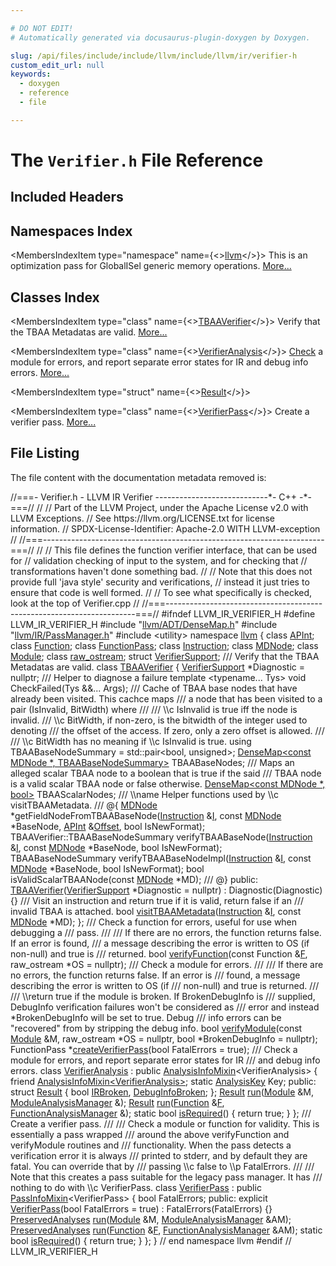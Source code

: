 ```yaml
---

# DO NOT EDIT!
# Automatically generated via docusaurus-plugin-doxygen by Doxygen.

slug: /api/files/include/include/llvm/include/llvm/ir/verifier-h
custom_edit_url: null
keywords:
  - doxygen
  - reference
  - file

---
```





# The `Verifier.h` File Reference

<DoxygenPage pluginConfig={pluginConfig}>



## Included Headers

<IncludesList>
<IncludesListItem
  filePath="llvm/ADT/DenseMap.h"
  permalink="/docs/api/files/include/include/llvm/include/llvm/adt/densemap-h"
  isLocal="true" />
<IncludesListItem
  filePath="llvm/IR/PassManager.h"
  permalink="/docs/api/files/include/include/llvm/include/llvm/ir/passmanager-h"
  isLocal="true" />
<IncludesListItem
  filePath="utility"
  permalink=""
  isLocal="false" />
</IncludesList>

## Namespaces Index

<MembersIndex>

<MembersIndexItem
  type="namespace"
  name={<><a href="/docs/api/namespaces/llvm">llvm</a></>}>
This is an optimization pass for GlobalISel generic memory operations. <a href="/docs/api/namespaces/llvm/#details">More...</a>
</MembersIndexItem>

</MembersIndex>

## Classes Index

<MembersIndex>

<MembersIndexItem
  type="class"
  name={<><a href="/docs/api/classes/llvm/tbaaverifier">TBAAVerifier</a></>}>
Verify that the TBAA Metadatas are valid. <a href="/docs/api/classes/llvm/tbaaverifier/#details">More...</a>
</MembersIndexItem>

<MembersIndexItem
  type="class"
  name={<><a href="/docs/api/classes/llvm/verifieranalysis">VerifierAnalysis</a></>}>
<a href="/docs/api/namespaces/llvm/check">Check</a> a module for errors, and report separate error states for IR and debug info errors. <a href="/docs/api/classes/llvm/verifieranalysis/#details">More...</a>
</MembersIndexItem>

<MembersIndexItem
  type="struct"
  name={<><a href="/docs/api/structs/llvm/verifieranalysis/result">Result</a></>}>
</MembersIndexItem>

<MembersIndexItem
  type="class"
  name={<><a href="/docs/api/classes/llvm/verifierpass">VerifierPass</a></>}>
Create a verifier pass. <a href="/docs/api/classes/llvm/verifierpass/#details">More...</a>
</MembersIndexItem>

</MembersIndex>


## File Listing

The file content with the documentation metadata removed is:

<ProgramListing>

<Link id="l00001" /><CodeLine lineNumber="1"><span class="doxyHighlightComment">//===- Verifier.h - LLVM IR Verifier ----------------------------&#42;- C++ -&#42;-===//</span></CodeLine>
<Link id="l00002" /><CodeLine lineNumber="2"><span class="doxyHighlightComment">//</span></CodeLine>
<Link id="l00003" /><CodeLine lineNumber="3"><span class="doxyHighlightComment">// Part of the LLVM Project, under the Apache License v2.0 with LLVM Exceptions.</span></CodeLine>
<Link id="l00004" /><CodeLine lineNumber="4"><span class="doxyHighlightComment">// See https://llvm.org/LICENSE.txt for license information.</span></CodeLine>
<Link id="l00005" /><CodeLine lineNumber="5"><span class="doxyHighlightComment">// SPDX-License-Identifier: Apache-2.0 WITH LLVM-exception</span></CodeLine>
<Link id="l00006" /><CodeLine lineNumber="6"><span class="doxyHighlightComment">//</span></CodeLine>
<Link id="l00007" /><CodeLine lineNumber="7"><span class="doxyHighlightComment">//===----------------------------------------------------------------------===//</span></CodeLine>
<Link id="l00008" /><CodeLine lineNumber="8"><span class="doxyHighlightComment">//</span></CodeLine>
<Link id="l00009" /><CodeLine lineNumber="9"><span class="doxyHighlightComment">// This file defines the function verifier interface, that can be used for</span></CodeLine>
<Link id="l00010" /><CodeLine lineNumber="10"><span class="doxyHighlightComment">// validation checking of input to the system, and for checking that</span></CodeLine>
<Link id="l00011" /><CodeLine lineNumber="11"><span class="doxyHighlightComment">// transformations haven&#39;t done something bad.</span></CodeLine>
<Link id="l00012" /><CodeLine lineNumber="12"><span class="doxyHighlightComment">//</span></CodeLine>
<Link id="l00013" /><CodeLine lineNumber="13"><span class="doxyHighlightComment">// Note that this does not provide full &#39;java style&#39; security and verifications,</span></CodeLine>
<Link id="l00014" /><CodeLine lineNumber="14"><span class="doxyHighlightComment">// instead it just tries to ensure that code is well formed.</span></CodeLine>
<Link id="l00015" /><CodeLine lineNumber="15"><span class="doxyHighlightComment">//</span></CodeLine>
<Link id="l00016" /><CodeLine lineNumber="16"><span class="doxyHighlightComment">// To see what specifically is checked, look at the top of Verifier.cpp</span></CodeLine>
<Link id="l00017" /><CodeLine lineNumber="17"><span class="doxyHighlightComment">//</span></CodeLine>
<Link id="l00018" /><CodeLine lineNumber="18"><span class="doxyHighlightComment">//===----------------------------------------------------------------------===//</span></CodeLine>
<Link id="l00019" /><CodeLine lineNumber="19"></CodeLine>
<Link id="l00020" /><CodeLine lineNumber="20"><span class="doxyHighlightPreprocessor">#ifndef LLVM&#95;IR&#95;VERIFIER&#95;H</span></CodeLine>
<Link id="l00021" /><CodeLine lineNumber="21"><span class="doxyHighlightPreprocessor">#define LLVM&#95;IR&#95;VERIFIER&#95;H</span></CodeLine>
<Link id="l00022" /><CodeLine lineNumber="22"></CodeLine>
<Link id="l00023" /><CodeLine lineNumber="23"><span class="doxyHighlightPreprocessor">#include &quot;<a href="/docs/api/files/include/include/llvm/include/llvm/adt/densemap-h">llvm/ADT/DenseMap.h</a>&quot;</span></CodeLine>
<Link id="l00024" /><CodeLine lineNumber="24"><span class="doxyHighlightPreprocessor">#include &quot;<a href="/docs/api/files/include/include/llvm/include/llvm/ir/passmanager-h">llvm/IR/PassManager.h</a>&quot;</span></CodeLine>
<Link id="l00025" /><CodeLine lineNumber="25"><span class="doxyHighlightPreprocessor">#include &lt;utility&gt;</span></CodeLine>
<Link id="l00026" /><CodeLine lineNumber="26"></CodeLine>
<Link id="l00027" /><CodeLine lineNumber="27"><span class="doxyHighlightKeyword">namespace </span><span class="doxyHighlight"><a href="/docs/api/namespaces/llvm">llvm</a> &#123;</span></CodeLine>
<Link id="l00028" /><CodeLine lineNumber="28"></CodeLine>
<Link id="l00029" /><CodeLine lineNumber="29"><span class="doxyHighlightKeyword">class </span><span class="doxyHighlight"><a href="/docs/api/classes/llvm/apint">APInt</a>;</span></CodeLine>
<Link id="l00030" /><CodeLine lineNumber="30"><span class="doxyHighlightKeyword">class </span><span class="doxyHighlight"><a href="/docs/api/classes/llvm/function">Function</a>;</span></CodeLine>
<Link id="l00031" /><CodeLine lineNumber="31"><span class="doxyHighlightKeyword">class </span><span class="doxyHighlight"><a href="/docs/api/classes/llvm/functionpass">FunctionPass</a>;</span></CodeLine>
<Link id="l00032" /><CodeLine lineNumber="32"><span class="doxyHighlightKeyword">class </span><span class="doxyHighlight"><a href="/docs/api/classes/llvm/instruction">Instruction</a>;</span></CodeLine>
<Link id="l00033" /><CodeLine lineNumber="33"><span class="doxyHighlightKeyword">class </span><span class="doxyHighlight"><a href="/docs/api/classes/llvm/mdnode">MDNode</a>;</span></CodeLine>
<Link id="l00034" /><CodeLine lineNumber="34"><span class="doxyHighlightKeyword">class </span><span class="doxyHighlight"><a href="/docs/api/classes/llvm/module">Module</a>;</span></CodeLine>
<Link id="l00035" /><CodeLine lineNumber="35"><span class="doxyHighlightKeyword">class </span><span class="doxyHighlight"><a href="/docs/api/classes/llvm/raw-ostream">raw&#95;ostream</a>;</span></CodeLine>
<Link id="l00036" /><CodeLine lineNumber="36"><span class="doxyHighlightKeyword">struct </span><span class="doxyHighlight"><a href="/docs/api/structs/llvm/verifiersupport">VerifierSupport</a>;</span></CodeLine>
<Link id="l00037" /><CodeLine lineNumber="37"></CodeLine>
<Link id="l00038" /><CodeLine lineNumber="38"><span class="doxyHighlightComment">/// Verify that the TBAA Metadatas are valid.</span></CodeLine>
<Link id="l00039" /><CodeLine lineNumber="39" lineLink="/docs/api/classes/llvm/tbaaverifier"><span class="doxyHighlightKeyword">class </span><span class="doxyHighlight"><a href="/docs/api/classes/llvm/tbaaverifier/#a7e328dc567f1efc23a13fd039b560e03">TBAAVerifier</a> &#123;</span></CodeLine>
<Link id="l00040" /><CodeLine lineNumber="40"><span class="doxyHighlight">  <a href="/docs/api/structs/llvm/verifiersupport">VerifierSupport</a> &#42;Diagnostic = </span><span class="doxyHighlightKeyword">nullptr</span><span class="doxyHighlight">;</span></CodeLine>
<Link id="l00041" /><CodeLine lineNumber="41"></CodeLine>
<Link id="l00042" /><CodeLine lineNumber="42"><span class="doxyHighlightComment">  /// Helper to diagnose a failure</span></CodeLine>
<Link id="l00043" /><CodeLine lineNumber="43"><span class="doxyHighlight">  </span><span class="doxyHighlightKeyword">template</span><span class="doxyHighlight"> &lt;</span><span class="doxyHighlightKeyword">typename</span><span class="doxyHighlight">... Tys&gt; </span><span class="doxyHighlightKeywordType">void</span><span class="doxyHighlight"> CheckFailed(Tys &amp;&amp;... Args);</span></CodeLine>
<Link id="l00044" /><CodeLine lineNumber="44"></CodeLine>
<Link id="l00045" /><CodeLine lineNumber="45"><span class="doxyHighlightComment">  /// Cache of TBAA base nodes that have already been visited.  This cachce maps</span></CodeLine>
<Link id="l00046" /><CodeLine lineNumber="46"><span class="doxyHighlightComment">  /// a node that has been visited to a pair (IsInvalid, BitWidth) where</span></CodeLine>
<Link id="l00047" /><CodeLine lineNumber="47"><span class="doxyHighlightComment">  ///</span></CodeLine>
<Link id="l00048" /><CodeLine lineNumber="48"><span class="doxyHighlightComment">  ///  \\c IsInvalid is true iff the node is invalid.</span></CodeLine>
<Link id="l00049" /><CodeLine lineNumber="49"><span class="doxyHighlightComment">  ///  \\c BitWidth, if non-zero, is the bitwidth of the integer used to denoting</span></CodeLine>
<Link id="l00050" /><CodeLine lineNumber="50"><span class="doxyHighlightComment">  ///    the offset of the access.  If zero, only a zero offset is allowed.</span></CodeLine>
<Link id="l00051" /><CodeLine lineNumber="51"><span class="doxyHighlightComment">  ///</span></CodeLine>
<Link id="l00052" /><CodeLine lineNumber="52"><span class="doxyHighlightComment">  /// \\c BitWidth has no meaning if \\c IsInvalid is true.</span></CodeLine>
<Link id="l00053" /><CodeLine lineNumber="53"><span class="doxyHighlight">  </span><span class="doxyHighlightKeyword">using </span><span class="doxyHighlight">TBAABaseNodeSummary = std::pair&lt;bool, unsigned&gt;;</span></CodeLine>
<Link id="l00054" /><CodeLine lineNumber="54"><span class="doxyHighlight">  <a href="/docs/api/classes/llvm/densemap">DenseMap&lt;const MDNode &#42;, TBAABaseNodeSummary&gt;</a> TBAABaseNodes;</span></CodeLine>
<Link id="l00055" /><CodeLine lineNumber="55"></CodeLine>
<Link id="l00056" /><CodeLine lineNumber="56"><span class="doxyHighlightComment">  /// Maps an alleged scalar TBAA node to a boolean that is true if the said</span></CodeLine>
<Link id="l00057" /><CodeLine lineNumber="57"><span class="doxyHighlightComment">  /// TBAA node is a valid scalar TBAA node or false otherwise.</span></CodeLine>
<Link id="l00058" /><CodeLine lineNumber="58"><span class="doxyHighlight">  <a href="/docs/api/classes/llvm/densemap">DenseMap&lt;const MDNode &#42;, bool&gt;</a> TBAAScalarNodes;</span></CodeLine>
<Link id="l00059" /><CodeLine lineNumber="59"></CodeLine>
<Link id="l00060" /><CodeLine lineNumber="60"><span class="doxyHighlightComment">  /// \\name Helper functions used by \\c visitTBAAMetadata.</span></CodeLine>
<Link id="l00061" /><CodeLine lineNumber="61"><span class="doxyHighlightComment">  /// @&#123;</span></CodeLine>
<Link id="l00062" /><CodeLine lineNumber="62"><span class="doxyHighlight">  <a href="/docs/api/classes/llvm/mdnode">MDNode</a> &#42;getFieldNodeFromTBAABaseNode(<a href="/docs/api/classes/llvm/instruction">Instruction</a> &amp;<a href="/docs/api/files/lib/lib/support/md5-cpp/#ac0eafdc9ee161b71e7af98af736952fd">I</a>, </span><span class="doxyHighlightKeyword">const</span><span class="doxyHighlight"> <a href="/docs/api/classes/llvm/mdnode">MDNode</a> &#42;BaseNode,</span></CodeLine>
<Link id="l00063" /><CodeLine lineNumber="63"><span class="doxyHighlight">                                       <a href="/docs/api/classes/llvm/apint">APInt</a> &amp;<a href="/docs/api/namespaces/llvm/#a05f5b9a11bdcc5feba62899f95dcf878a3134224cba2545bc57954d3b072aebb4">Offset</a>, </span><span class="doxyHighlightKeywordType">bool</span><span class="doxyHighlight"> IsNewFormat);</span></CodeLine>
<Link id="l00064" /><CodeLine lineNumber="64"><span class="doxyHighlight">  TBAAVerifier::TBAABaseNodeSummary verifyTBAABaseNode(<a href="/docs/api/classes/llvm/instruction">Instruction</a> &amp;<a href="/docs/api/files/lib/lib/support/md5-cpp/#ac0eafdc9ee161b71e7af98af736952fd">I</a>,</span></CodeLine>
<Link id="l00065" /><CodeLine lineNumber="65"><span class="doxyHighlight">                                                       </span><span class="doxyHighlightKeyword">const</span><span class="doxyHighlight"> <a href="/docs/api/classes/llvm/mdnode">MDNode</a> &#42;BaseNode,</span></CodeLine>
<Link id="l00066" /><CodeLine lineNumber="66"><span class="doxyHighlight">                                                       </span><span class="doxyHighlightKeywordType">bool</span><span class="doxyHighlight"> IsNewFormat);</span></CodeLine>
<Link id="l00067" /><CodeLine lineNumber="67"><span class="doxyHighlight">  TBAABaseNodeSummary verifyTBAABaseNodeImpl(<a href="/docs/api/classes/llvm/instruction">Instruction</a> &amp;<a href="/docs/api/files/lib/lib/support/md5-cpp/#ac0eafdc9ee161b71e7af98af736952fd">I</a>,</span></CodeLine>
<Link id="l00068" /><CodeLine lineNumber="68"><span class="doxyHighlight">                                             </span><span class="doxyHighlightKeyword">const</span><span class="doxyHighlight"> <a href="/docs/api/classes/llvm/mdnode">MDNode</a> &#42;BaseNode,</span></CodeLine>
<Link id="l00069" /><CodeLine lineNumber="69"><span class="doxyHighlight">                                             </span><span class="doxyHighlightKeywordType">bool</span><span class="doxyHighlight"> IsNewFormat);</span></CodeLine>
<Link id="l00070" /><CodeLine lineNumber="70"></CodeLine>
<Link id="l00071" /><CodeLine lineNumber="71"><span class="doxyHighlight">  </span><span class="doxyHighlightKeywordType">bool</span><span class="doxyHighlight"> isValidScalarTBAANode(</span><span class="doxyHighlightKeyword">const</span><span class="doxyHighlight"> <a href="/docs/api/classes/llvm/mdnode">MDNode</a> &#42;MD);</span></CodeLine>
<Link id="l00072" /><CodeLine lineNumber="72"><span class="doxyHighlightComment">  /// @&#125;</span></CodeLine>
<Link id="l00073" /><CodeLine lineNumber="73"></CodeLine>
<Link id="l00074" /><CodeLine lineNumber="74"><span class="doxyHighlightKeyword">public</span><span class="doxyHighlight">:</span></CodeLine>
<Link id="l00075" /><CodeLine lineNumber="75" lineLink="/docs/api/classes/llvm/tbaaverifier/#a7e328dc567f1efc23a13fd039b560e03"><span class="doxyHighlight">  <a href="/docs/api/classes/llvm/tbaaverifier/#a7e328dc567f1efc23a13fd039b560e03">TBAAVerifier</a>(<a href="/docs/api/structs/llvm/verifiersupport">VerifierSupport</a> &#42;Diagnostic = </span><span class="doxyHighlightKeyword">nullptr</span><span class="doxyHighlight">)</span></CodeLine>
<Link id="l00076" /><CodeLine lineNumber="76"><span class="doxyHighlight">      : Diagnostic(Diagnostic) &#123;&#125;</span></CodeLine>
<Link id="l00077" /><CodeLine lineNumber="77"><span class="doxyHighlightComment">  /// Visit an instruction and return true if it is valid, return false if an</span></CodeLine>
<Link id="l00078" /><CodeLine lineNumber="78"><span class="doxyHighlightComment">  /// invalid TBAA is attached.</span></CodeLine>
<Link id="l00079" /><CodeLine lineNumber="79"><span class="doxyHighlight">  </span><span class="doxyHighlightKeywordType">bool</span><span class="doxyHighlight"> <a href="/docs/api/classes/llvm/tbaaverifier/#a673dcb43872b8c1bd019eff06545c746">visitTBAAMetadata</a>(<a href="/docs/api/classes/llvm/instruction">Instruction</a> &amp;<a href="/docs/api/files/lib/lib/support/md5-cpp/#ac0eafdc9ee161b71e7af98af736952fd">I</a>, </span><span class="doxyHighlightKeyword">const</span><span class="doxyHighlight"> <a href="/docs/api/classes/llvm/mdnode">MDNode</a> &#42;MD);</span></CodeLine>
<Link id="l00080" /><CodeLine lineNumber="80"><span class="doxyHighlight">&#125;;</span></CodeLine>
<Link id="l00081" /><CodeLine lineNumber="81"></CodeLine>
<Link id="l00082" /><CodeLine lineNumber="82"><span class="doxyHighlightComment">/// Check a function for errors, useful for use when debugging a</span></CodeLine>
<Link id="l00083" /><CodeLine lineNumber="83"><span class="doxyHighlightComment">/// pass.</span></CodeLine>
<Link id="l00084" /><CodeLine lineNumber="84"><span class="doxyHighlightComment">///</span></CodeLine>
<Link id="l00085" /><CodeLine lineNumber="85"><span class="doxyHighlightComment">/// If there are no errors, the function returns false. If an error is found,</span></CodeLine>
<Link id="l00086" /><CodeLine lineNumber="86"><span class="doxyHighlightComment">/// a message describing the error is written to OS (if non-null) and true is</span></CodeLine>
<Link id="l00087" /><CodeLine lineNumber="87"><span class="doxyHighlightComment">/// returned.</span></CodeLine>
<Link id="l00088" /><CodeLine lineNumber="88"><span class="doxyHighlightKeywordType">bool</span><span class="doxyHighlight"> <a href="/docs/api/namespaces/llvm/#a26389c546573f058ad8ecbdc5c1933cf">verifyFunction</a>(</span><span class="doxyHighlightKeyword">const</span><span class="doxyHighlight"> Function &amp;<a href="/docs/api/files/lib/lib/support/md5-cpp/#a96d73bbd7af15cb1fc38c3f4a3bd82e9">F</a>, raw&#95;ostream &#42;OS = </span><span class="doxyHighlightKeyword">nullptr</span><span class="doxyHighlight">);</span></CodeLine>
<Link id="l00089" /><CodeLine lineNumber="89"></CodeLine>
<Link id="l00090" /><CodeLine lineNumber="90"><span class="doxyHighlightComment">/// Check a module for errors.</span></CodeLine>
<Link id="l00091" /><CodeLine lineNumber="91"><span class="doxyHighlightComment">///</span></CodeLine>
<Link id="l00092" /><CodeLine lineNumber="92"><span class="doxyHighlightComment">/// If there are no errors, the function returns false. If an error is</span></CodeLine>
<Link id="l00093" /><CodeLine lineNumber="93"><span class="doxyHighlightComment">/// found, a message describing the error is written to OS (if</span></CodeLine>
<Link id="l00094" /><CodeLine lineNumber="94"><span class="doxyHighlightComment">/// non-null) and true is returned.</span></CodeLine>
<Link id="l00095" /><CodeLine lineNumber="95"><span class="doxyHighlightComment">///</span></CodeLine>
<Link id="l00096" /><CodeLine lineNumber="96"><span class="doxyHighlightComment">/// \\return true if the module is broken. If BrokenDebugInfo is</span></CodeLine>
<Link id="l00097" /><CodeLine lineNumber="97"><span class="doxyHighlightComment">/// supplied, DebugInfo verification failures won&#39;t be considered as</span></CodeLine>
<Link id="l00098" /><CodeLine lineNumber="98"><span class="doxyHighlightComment">/// error and instead &#42;BrokenDebugInfo will be set to true. Debug</span></CodeLine>
<Link id="l00099" /><CodeLine lineNumber="99"><span class="doxyHighlightComment">/// info errors can be &quot;recovered&quot; from by stripping the debug info.</span></CodeLine>
<Link id="l00100" /><CodeLine lineNumber="100"><span class="doxyHighlightKeywordType">bool</span><span class="doxyHighlight"> <a href="/docs/api/namespaces/llvm/#af8c14262d42a312c9026452162c9e0a6">verifyModule</a>(</span><span class="doxyHighlightKeyword">const</span><span class="doxyHighlight"> <a href="/docs/api/files/lib/lib/codegen/machinecheckdebugify-cpp/#a85892acfa8970627e9bd9c9815f15c25">Module</a> &amp;M, raw&#95;ostream &#42;OS = </span><span class="doxyHighlightKeyword">nullptr</span><span class="doxyHighlight">,</span></CodeLine>
<Link id="l00101" /><CodeLine lineNumber="101"><span class="doxyHighlight">                  </span><span class="doxyHighlightKeywordType">bool</span><span class="doxyHighlight"> &#42;BrokenDebugInfo = </span><span class="doxyHighlightKeyword">nullptr</span><span class="doxyHighlight">);</span></CodeLine>
<Link id="l00102" /><CodeLine lineNumber="102"></CodeLine>
<Link id="l00103" /><CodeLine lineNumber="103"><span class="doxyHighlight">FunctionPass &#42;<a href="/docs/api/namespaces/llvm/#aac2073c3be63cdfc90ca3485173633f6">createVerifierPass</a>(</span><span class="doxyHighlightKeywordType">bool</span><span class="doxyHighlight"> FatalErrors = </span><span class="doxyHighlightKeyword">true</span><span class="doxyHighlight">);</span></CodeLine>
<Link id="l00104" /><CodeLine lineNumber="104"></CodeLine>
<Link id="l00105" /><CodeLine lineNumber="105"><span class="doxyHighlightComment">/// Check a module for errors, and report separate error states for IR</span></CodeLine>
<Link id="l00106" /><CodeLine lineNumber="106"><span class="doxyHighlightComment">/// and debug info errors.</span></CodeLine>
<Link id="l00107" /><CodeLine lineNumber="107" lineLink="/docs/api/classes/llvm/verifieranalysis"><span class="doxyHighlightKeyword">class </span><span class="doxyHighlight"><a href="/docs/api/classes/llvm/verifieranalysis">VerifierAnalysis</a> : </span><span class="doxyHighlightKeyword">public</span><span class="doxyHighlight"> <a href="/docs/api/structs/llvm/analysisinfomixin">AnalysisInfoMixin</a>&lt;VerifierAnalysis&gt; &#123;</span></CodeLine>
<Link id="l00108" /><CodeLine lineNumber="108"><span class="doxyHighlight">  </span><span class="doxyHighlightKeyword">friend</span><span class="doxyHighlight"> <a href="/docs/api/structs/llvm/analysisinfomixin">AnalysisInfoMixin&lt;VerifierAnalysis&gt;</a>;</span></CodeLine>
<Link id="l00109" /><CodeLine lineNumber="109"></CodeLine>
<Link id="l00110" /><CodeLine lineNumber="110"><span class="doxyHighlight">  </span><span class="doxyHighlightKeyword">static</span><span class="doxyHighlight"> <a href="/docs/api/structs/llvm/analysiskey">AnalysisKey</a> Key;</span></CodeLine>
<Link id="l00111" /><CodeLine lineNumber="111"></CodeLine>
<Link id="l00112" /><CodeLine lineNumber="112"><span class="doxyHighlightKeyword">public</span><span class="doxyHighlight">:</span></CodeLine>
<Link id="l00113" /><CodeLine lineNumber="113" lineLink="/docs/api/structs/llvm/verifieranalysis/result"><span class="doxyHighlight">  </span><span class="doxyHighlightKeyword">struct </span><span class="doxyHighlight"><a href="/docs/api/structs/llvm/verifieranalysis/result">Result</a> &#123;</span></CodeLine>
<Link id="l00114" /><CodeLine lineNumber="114" lineLink="/docs/api/structs/llvm/verifieranalysis/result/#a3bf9d3543b8a9561421b1ddff5a9a85a"><span class="doxyHighlight">    </span><span class="doxyHighlightKeywordType">bool</span><span class="doxyHighlight"> <a href="/docs/api/structs/llvm/verifieranalysis/result/#a5d29bbd50feb7ff651ed56feebeaf62a">IRBroken</a>, <a href="/docs/api/structs/llvm/verifieranalysis/result/#a3bf9d3543b8a9561421b1ddff5a9a85a">DebugInfoBroken</a>;</span></CodeLine>
<Link id="l00115" /><CodeLine lineNumber="115"><span class="doxyHighlight">  &#125;;</span></CodeLine>
<Link id="l00116" /><CodeLine lineNumber="116"></CodeLine>
<Link id="l00117" /><CodeLine lineNumber="117"><span class="doxyHighlight">  <a href="/docs/api/structs/llvm/verifieranalysis/result">Result</a> <a href="/docs/api/classes/llvm/verifieranalysis/#ae6c241b27e530711f340857e93ed90af">run</a>(<a href="/docs/api/classes/llvm/module">Module</a> &amp;M, <a href="/docs/api/namespaces/llvm/#af9c9208365fd9ce11392b4d79485e259">ModuleAnalysisManager</a> &amp;);</span></CodeLine>
<Link id="l00118" /><CodeLine lineNumber="118"><span class="doxyHighlight">  <a href="/docs/api/structs/llvm/verifieranalysis/result">Result</a> <a href="/docs/api/classes/llvm/verifieranalysis/#ae6c241b27e530711f340857e93ed90af">run</a>(<a href="/docs/api/classes/llvm/function">Function</a> &amp;<a href="/docs/api/files/lib/lib/support/md5-cpp/#a96d73bbd7af15cb1fc38c3f4a3bd82e9">F</a>, <a href="/docs/api/namespaces/llvm/#adce09a5a0de0e3177eb00e932734af2f">FunctionAnalysisManager</a> &amp;);</span></CodeLine>
<Link id="l00119" /><CodeLine lineNumber="119" lineLink="/docs/api/classes/llvm/verifieranalysis/#a980019527fed8f31dd0cd88ff7b43be8"><span class="doxyHighlight">  </span><span class="doxyHighlightKeyword">static</span><span class="doxyHighlight"> </span><span class="doxyHighlightKeywordType">bool</span><span class="doxyHighlight"> <a href="/docs/api/classes/llvm/verifieranalysis/#a980019527fed8f31dd0cd88ff7b43be8">isRequired</a>() &#123; </span><span class="doxyHighlightKeywordFlow">return</span><span class="doxyHighlight"> </span><span class="doxyHighlightKeyword">true</span><span class="doxyHighlight">; &#125;</span></CodeLine>
<Link id="l00120" /><CodeLine lineNumber="120"><span class="doxyHighlight">&#125;;</span></CodeLine>
<Link id="l00121" /><CodeLine lineNumber="121"></CodeLine>
<Link id="l00122" /><CodeLine lineNumber="122"><span class="doxyHighlightComment">/// Create a verifier pass.</span></CodeLine>
<Link id="l00123" /><CodeLine lineNumber="123"><span class="doxyHighlightComment">///</span></CodeLine>
<Link id="l00124" /><CodeLine lineNumber="124"><span class="doxyHighlightComment">/// Check a module or function for validity. This is essentially a pass wrapped</span></CodeLine>
<Link id="l00125" /><CodeLine lineNumber="125"><span class="doxyHighlightComment">/// around the above verifyFunction and verifyModule routines and</span></CodeLine>
<Link id="l00126" /><CodeLine lineNumber="126"><span class="doxyHighlightComment">/// functionality. When the pass detects a verification error it is always</span></CodeLine>
<Link id="l00127" /><CodeLine lineNumber="127"><span class="doxyHighlightComment">/// printed to stderr, and by default they are fatal. You can override that by</span></CodeLine>
<Link id="l00128" /><CodeLine lineNumber="128"><span class="doxyHighlightComment">/// passing \\c false to \\p FatalErrors.</span></CodeLine>
<Link id="l00129" /><CodeLine lineNumber="129"><span class="doxyHighlightComment">///</span></CodeLine>
<Link id="l00130" /><CodeLine lineNumber="130"><span class="doxyHighlightComment">/// Note that this creates a pass suitable for the legacy pass manager. It has</span></CodeLine>
<Link id="l00131" /><CodeLine lineNumber="131"><span class="doxyHighlightComment">/// nothing to do with \\c VerifierPass.</span></CodeLine>
<Link id="l00132" /><CodeLine lineNumber="132" lineLink="/docs/api/classes/llvm/verifierpass"><span class="doxyHighlightKeyword">class </span><span class="doxyHighlight"><a href="/docs/api/classes/llvm/verifierpass/#afdfa087b5d970e456095d7c0bad144fa">VerifierPass</a> : </span><span class="doxyHighlightKeyword">public</span><span class="doxyHighlight"> <a href="/docs/api/structs/llvm/passinfomixin">PassInfoMixin</a>&lt;VerifierPass&gt; &#123;</span></CodeLine>
<Link id="l00133" /><CodeLine lineNumber="133"><span class="doxyHighlight">  </span><span class="doxyHighlightKeywordType">bool</span><span class="doxyHighlight"> FatalErrors;</span></CodeLine>
<Link id="l00134" /><CodeLine lineNumber="134"></CodeLine>
<Link id="l00135" /><CodeLine lineNumber="135"><span class="doxyHighlightKeyword">public</span><span class="doxyHighlight">:</span></CodeLine>
<Link id="l00136" /><CodeLine lineNumber="136" lineLink="/docs/api/classes/llvm/verifierpass/#afdfa087b5d970e456095d7c0bad144fa"><span class="doxyHighlight">  </span><span class="doxyHighlightKeyword">explicit</span><span class="doxyHighlight"> <a href="/docs/api/classes/llvm/verifierpass/#afdfa087b5d970e456095d7c0bad144fa">VerifierPass</a>(</span><span class="doxyHighlightKeywordType">bool</span><span class="doxyHighlight"> FatalErrors = </span><span class="doxyHighlightKeyword">true</span><span class="doxyHighlight">) : FatalErrors(FatalErrors) &#123;&#125;</span></CodeLine>
<Link id="l00137" /><CodeLine lineNumber="137"></CodeLine>
<Link id="l00138" /><CodeLine lineNumber="138"><span class="doxyHighlight">  <a href="/docs/api/classes/llvm/preservedanalyses">PreservedAnalyses</a> <a href="/docs/api/classes/llvm/verifierpass/#a6112c8ef2aa7acf00aa9b0ce02eb3711">run</a>(<a href="/docs/api/classes/llvm/module">Module</a> &amp;M, <a href="/docs/api/namespaces/llvm/#af9c9208365fd9ce11392b4d79485e259">ModuleAnalysisManager</a> &amp;AM);</span></CodeLine>
<Link id="l00139" /><CodeLine lineNumber="139"><span class="doxyHighlight">  <a href="/docs/api/classes/llvm/preservedanalyses">PreservedAnalyses</a> <a href="/docs/api/classes/llvm/verifierpass/#a6112c8ef2aa7acf00aa9b0ce02eb3711">run</a>(<a href="/docs/api/classes/llvm/function">Function</a> &amp;<a href="/docs/api/files/lib/lib/support/md5-cpp/#a96d73bbd7af15cb1fc38c3f4a3bd82e9">F</a>, <a href="/docs/api/namespaces/llvm/#adce09a5a0de0e3177eb00e932734af2f">FunctionAnalysisManager</a> &amp;AM);</span></CodeLine>
<Link id="l00140" /><CodeLine lineNumber="140" lineLink="/docs/api/classes/llvm/verifierpass/#ad4a5a6316fa7fab3cc71a75e2e3aab3c"><span class="doxyHighlight">  </span><span class="doxyHighlightKeyword">static</span><span class="doxyHighlight"> </span><span class="doxyHighlightKeywordType">bool</span><span class="doxyHighlight"> <a href="/docs/api/classes/llvm/verifierpass/#ad4a5a6316fa7fab3cc71a75e2e3aab3c">isRequired</a>() &#123; </span><span class="doxyHighlightKeywordFlow">return</span><span class="doxyHighlight"> </span><span class="doxyHighlightKeyword">true</span><span class="doxyHighlight">; &#125;</span></CodeLine>
<Link id="l00141" /><CodeLine lineNumber="141"><span class="doxyHighlight">&#125;;</span></CodeLine>
<Link id="l00142" /><CodeLine lineNumber="142"></CodeLine>
<Link id="l00143" /><CodeLine lineNumber="143"><span class="doxyHighlight">&#125; </span><span class="doxyHighlightComment">// end namespace llvm</span></CodeLine>
<Link id="l00144" /><CodeLine lineNumber="144"></CodeLine>
<Link id="l00145" /><CodeLine lineNumber="145"><span class="doxyHighlightPreprocessor">#endif </span><span class="doxyHighlightComment">// LLVM&#95;IR&#95;VERIFIER&#95;H</span></CodeLine>

</ProgramListing>


</DoxygenPage>
